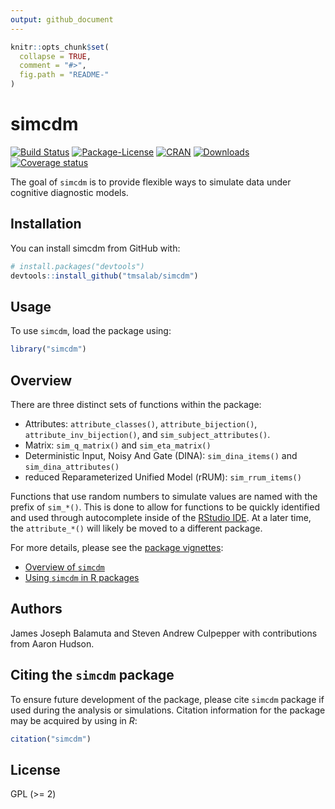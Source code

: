 ```yaml
---
output: github_document
---
```


<!-- README.md is generated from README.Rmd. Please edit that file -->

```r
knitr::opts_chunk$set(
  collapse = TRUE,
  comment = "#>",
  fig.path = "README-"
)
```

# simcdm 

[![Build Status](https://travis-ci.org/tmsalab/simcdm.svg)](https://travis-ci.org/tmsalab/simcdm)
[![Package-License](http://img.shields.io/badge/license-GPL%20(%3E=2)-brightgreen.svg?style=flat)](http://www.gnu.org/licenses/gpl-2.0.html)
[![CRAN](http://www.r-pkg.org/badges/version/simcdm)](https://cran.r-project.org/package=simcdm)
[![Downloads](http://cranlogs.r-pkg.org/badges/simcdm?color=brightgreen)](http://www.r-pkg.org/pkg/simcdm)
[![Coverage status](https://codecov.io/gh/tmsalab/simcdm/branch/master/graph/badge.svg)](https://codecov.io/github/tmsalab/simcdm?branch=master)

The goal of `simcdm` is to provide flexible ways to simulate data under
cognitive diagnostic models.

## Installation

You can install simcdm from GitHub with:

```r
# install.packages("devtools")
devtools::install_github("tmsalab/simcdm")
```

## Usage

To use `simcdm`, load the package using:

```r
library("simcdm")
```

## Overview

There are three distinct sets of functions within the package:

- Attributes: `attribute_classes()`, `attribute_bijection()`, `attribute_inv_bijection()`, and `sim_subject_attributes()`.
- Matrix: `sim_q_matrix()` and `sim_eta_matrix()`
- Deterministic Input, Noisy And Gate (DINA): `sim_dina_items()` and `sim_dina_attributes()`
- reduced Reparameterized Unified Model (rRUM): `sim_rrum_items()`

Functions that use random numbers to simulate values are named with the prefix of
`sim_*()`. This is done to allow for functions to be quickly identified and used
through autocomplete inside of the [RStudio IDE](https://www.rstudio.com). At
a later time, the `attribute_*()` will likely be moved to a different package.

For more details, please see the [package vignettes](vignettes/):

- [Overview of `simcdm`](vignettes/overview-simcdm.html)
- [Using `simcdm` in R packages](vignettes/simcdm-in-packages.html)

## Authors

James Joseph Balamuta and Steven Andrew Culpepper
with contributions from Aaron Hudson.

## Citing the `simcdm` package

To ensure future development of the package, please cite `simcdm` package if 
used during the analysis or simulations. Citation information for the package
may be acquired by using in _R_:

```r
citation("simcdm")
```

## License

GPL (>= 2)

